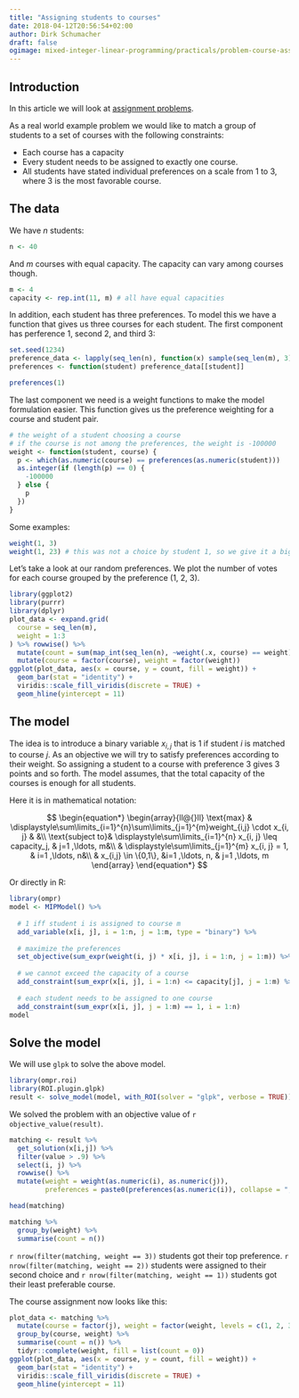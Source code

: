 ```yaml
---
title: "Assigning students to courses"
date: 2018-04-12T20:56:54+02:00
author: Dirk Schumacher
draft: false
ogimage: mixed-integer-linear-programming/practicals/problem-course-assignment_files/figure-html/course-1.png
---
```


## Introduction

In this article we will look at [assignment problems](https://en.wikipedia.org/wiki/Generalized_assignment_problem). 

As a real world example problem we would like to match a group of students to a set of courses with the following constraints:

* Each course has a capacity
* Every student needs to be assigned to exactly one course. 
* All students have stated individual preferences on a scale from 1 to 3, where 3 is the most favorable course.

## The data

We have $n$ students:
```r
n <- 40
```

And $m$ courses with equal capacity. The capacity can vary among courses though.
```r
m <- 4
capacity <- rep.int(11, m) # all have equal capacities
```

In addition, each student has three preferences. To model this we have a function that gives us three courses for each student. The first component has perference 1, second 2, and third 3:
```r
set.seed(1234)
preference_data <- lapply(seq_len(n), function(x) sample(seq_len(m), 3))
preferences <- function(student) preference_data[[student]]
```

```r
preferences(1)
```

The last component we need is a weight functions to make the model formulation easier.
This function gives us the preference weighting for a course and student pair.

```r
# the weight of a student choosing a course
# if the course is not among the preferences, the weight is -100000
weight <- function(student, course) {
  p <- which(as.numeric(course) == preferences(as.numeric(student)))
  as.integer(if (length(p) == 0) {
    -100000
  } else {
    p
  })
}
```

Some examples:
```r
weight(1, 3)
weight(1, 23) # this was not a choice by student 1, so we give it a big penalty
```

Let's take a look at our random preferences. We plot the number of votes for each course grouped by the preference (1, 2, 3).
```r
library(ggplot2)
library(purrr)
library(dplyr)
plot_data <- expand.grid(
  course = seq_len(m),
  weight = 1:3
) %>% rowwise() %>% 
  mutate(count = sum(map_int(seq_len(n), ~weight(.x, course) == weight))) %>% 
  mutate(course = factor(course), weight = factor(weight))
ggplot(plot_data, aes(x = course, y = count, fill = weight)) + 
  geom_bar(stat = "identity") + 
  viridis::scale_fill_viridis(discrete = TRUE) + 
  geom_hline(yintercept = 11)
```

## The model

The idea is to introduce a binary variable $x_{i, j}$ that is $1$ if student $i$ is matched to course $j$. As an objective we will try to satisfy preferences according to their weight. So assigning a student to a course with preference 3 gives 3 points and so forth. The model assumes, that the total capacity of the courses is enough for all students.

Here it is in mathematical notation:

$$
\begin{equation*}
\begin{array}{ll@{}ll}
\text{max}  & \displaystyle\sum\limits_{i=1}^{n}\sum\limits_{j=1}^{m}weight_{i,j} \cdot x_{i, j} & &\\
\text{subject to}& \displaystyle\sum\limits_{i=1}^{n}   x_{i, j} \leq capacity_j,  & j=1 ,\ldots, m&\\
                 & \displaystyle\sum\limits_{j=1}^{m}   x_{i, j} = 1,  & i=1 ,\ldots, n&\\
                 &                                                x_{i,j} \in \{0,1\}, &i=1 ,\ldots, n, & j=1 ,\ldots, m
\end{array}
\end{equation*}
$$

Or directly in R:

```r
library(ompr)
model <- MIPModel() %>%
  
  # 1 iff student i is assigned to course m
  add_variable(x[i, j], i = 1:n, j = 1:m, type = "binary") %>%
  
  # maximize the preferences
  set_objective(sum_expr(weight(i, j) * x[i, j], i = 1:n, j = 1:m)) %>%
  
  # we cannot exceed the capacity of a course
  add_constraint(sum_expr(x[i, j], i = 1:n) <= capacity[j], j = 1:m) %>% 
  
  # each student needs to be assigned to one course
  add_constraint(sum_expr(x[i, j], j = 1:m) == 1, i = 1:n)
model
```

## Solve the model

We will use `glpk` to solve the above model.

```r
library(ompr.roi)
library(ROI.plugin.glpk)
result <- solve_model(model, with_ROI(solver = "glpk", verbose = TRUE))
```

We solved the problem with an objective value of `r objective_value(result)`.

```r
matching <- result %>% 
  get_solution(x[i,j]) %>%
  filter(value > .9) %>%  
  select(i, j) %>% 
  rowwise() %>% 
  mutate(weight = weight(as.numeric(i), as.numeric(j)), 
         preferences = paste0(preferences(as.numeric(i)), collapse = ",")) %>% ungroup
```

```r
head(matching)
```


```r
matching %>% 
  group_by(weight) %>% 
  summarise(count = n())
```



`r nrow(filter(matching, weight == 3))` students got their top preference.
`r nrow(filter(matching, weight == 2))` students were assigned to their second choice and `r nrow(filter(matching, weight == 1))` students got their least preferable course.

The course assignment now looks like this:

```r
plot_data <- matching %>% 
  mutate(course = factor(j), weight = factor(weight, levels = c(1, 2, 3))) %>% 
  group_by(course, weight) %>% 
  summarise(count = n()) %>% 
  tidyr::complete(weight, fill = list(count = 0))
ggplot(plot_data, aes(x = course, y = count, fill = weight)) + 
  geom_bar(stat = "identity") + 
  viridis::scale_fill_viridis(discrete = TRUE) + 
  geom_hline(yintercept = 11)
```

